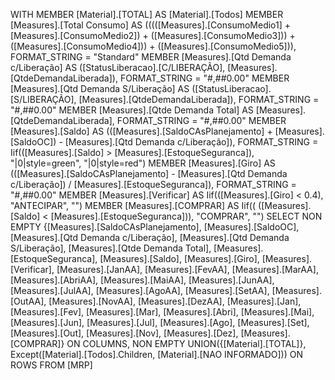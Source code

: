 WITH
MEMBER [Material].[TOTAL] AS
    [Material].[Todos]
MEMBER [Measures].[Total Consumo] AS
    (((([Measures].[ConsumoMedio1] + [Measures].[ConsumoMedio2]) + ([Measures].[ConsumoMedio3])) + ([Measures].[ConsumoMedio4])) + ([Measures].[ConsumoMedio5])), FORMAT_STRING = "Standard"
MEMBER [Measures].[Qtd Demanda c/Liberação] AS
    ([StatusLiberacao].[C/LIBERAÇÃO], [Measures].[QtdeDemandaLiberada]), FORMAT_STRING = "#,##0.00"
MEMBER [Measures].[Qtd Demanda S/Liberação] AS
    ([StatusLiberacao].[S/LIBERAÇÃO], [Measures].[QtdeDemandaLiberada]), FORMAT_STRING = "#,##0.00"
MEMBER [Measures].[Qtde Demanda Total] AS
    [Measures].[QtdeDemandaLiberada], FORMAT_STRING = "#,##0.00"
MEMBER [Measures].[Saldo] AS
    (([Measures].[SaldoCAsPlanejamento] + [Measures].[SaldoOC]) - [Measures].[Qtd Demanda c/Liberação]), FORMAT_STRING = Iif(([Measures].[Saldo] > [Measures].[EstoqueSeguranca]), "|0|style=green", "|0|style=red")
MEMBER [Measures].[Giro] AS
    (([Measures].[SaldoCAsPlanejamento] - [Measures].[Qtd Demanda c/Liberação]) / [Measures].[EstoqueSeguranca]), FORMAT_STRING = "#,##0.00"
MEMBER [Measures].[Verificar] AS
    Iif(([Measures].[Giro] < 0.4), "ANTECIPAR", "")
MEMBER [Measures].[COMPRAR] AS
    Iif(( ([Measures].[Saldo] < [Measures].[EstoqueSeguranca])), "COMPRAR", "")
SELECT
NON EMPTY {[Measures].[SaldoCAsPlanejamento], [Measures].[SaldoOC], [Measures].[Qtd Demanda c/Liberação], [Measures].[Qtd Demanda S/Liberação], [Measures].[Qtde Demanda Total], [Measures].[EstoqueSeguranca], [Measures].[Saldo], [Measures].[Giro], [Measures].[Verificar], [Measures].[JanAA], [Measures].[FevAA], [Measures].[MarAA], [Measures].[AbriAA], [Measures].[MaiAA], [Measures].[JunAA], [Measures].[JulAA], [Measures].[AgoAA], [Measures].[SetAA], [Measures].[OutAA], [Measures].[NovAA], [Measures].[DezAA], [Measures].[Jan], [Measures].[Fev], [Measures].[Mar], [Measures].[Abri], [Measures].[Mai], [Measures].[Jun], [Measures].[Jul], [Measures].[Ago], [Measures].[Set], [Measures].[Out], [Measures].[Nov], [Measures].[Dez], [Measures].[COMPRAR]} ON COLUMNS,
NON EMPTY UNION({[Material].[TOTAL]}, Except([Material].[Todos].Children, [Material].[NAO INFORMADO])) ON ROWS
FROM [MRP]